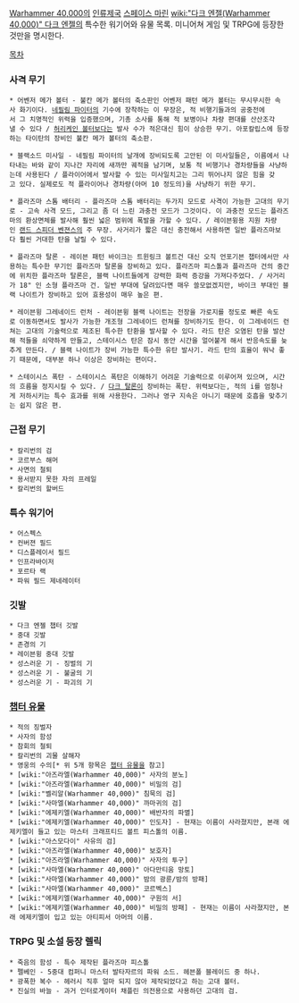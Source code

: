 [[Warhammer 40,000]]의 [[인류제국]] [[스페이스 마린]] [[wiki:"다크 엔젤(Warhammer 40,000)" 다크 엔젤]]의 특수한 워기어와 유물 목록. 미니어쳐 게임 및 TRPG에 등장한 것만을 명시한다. 

[[목차]]

=== 사격 무기 ===
 * 어벤저 메가 볼터 - 불칸 메가 볼터의 축소판인 어벤저 패턴 메가 볼터는 무시무시한 속사 화기이다. [[네필림 파이터]]의 기수에 장착하는 이 무장은, 적 비행기들과의 공중전에서 그 치명적인 위력을 입증했으며, 기총 소사를 통해 적 보병이나 차량 편대를 산산조각낼 수 있다 / [[허리케인 볼터]]보다는 발사 수가 적은대신 힘이 상승한 무기. 아포칼립스에 등장하는 타이탄의 장비인 불칸 메가 볼터의 축소판. 

 * 블랙소드 미사일 - 네필림 파이터의 날개에 장비되도록 고안된 이 미사일들은, 이름에서 나타내는 바와 같이 지나간 자리에 새까만 궤적을 남기며, 보통 적 비행기나 경차량들을 사냥하는데 사용된다 / 플라이어에서 발사할 수 있는 미사일치고는 그리 뛰어나지 않은 힘을 갖고 있다. 실제로도 적 플라이어나 경차량(아머 10 정도의)을 사냥하기 위한 무기.

 * 플라즈마 스톰 배터리 - 플라즈마 스톰 배터리는 두가지 모드로 사격이 가능한 고대의 무기로 - 고속 사격 모드, 그리고 좀 더 느린 과충전 모드가 그것이다. 이 과충전 모드는 플라즈마의 환상면체를 발사해 훨씬 넓은 범위에 폭발을 가할 수 있다. / 레이븐윙용 지원 차량인 [[랜드 스피더 벤젼스]]의 주 무장. 사거리가 짧은 대신 충전해서 사용하면 일반 플라즈마보다 훨씬 거대한 탄을 날릴 수 있다. 

 * 플라즈마 탈론 - 레이븐 패턴 바이크는 트윈링크 볼트건 대신 오직 언포기븐 챕터에서만 사용하는 특수한 무기인 플라즈마 탈론을 장비하고 있다. 플라즈마 피스톨과 플라즈마 건의 중간에 위치한 플라즈마 탈론은, 블랙 나이트들에게 강력한 화력 증강을 가져다주었다. / 사거리가 18" 인 소형 플라즈마 건. 일반 부대에 달려있다면 매우 쓸모없겠지만, 바이크 부대인 블랙 나이트가 장비하고 있어 효용성이 매우 높은 편.

 * 레이븐윙 그레네이드 런처 - 레이븐윙 블랙 나이트는 전장을 가로지를 정도로 빠른 속도로 이동하면서도 발사가 가능한 개조형 그레네이드 런쳐를 장비하기도 한다. 이 그레네이드 런쳐는 고대의 기술력으로 제조된 특수한 탄환을 발사할 수 있다. 라드 탄은 오염된 탄을 발산해 적들을 쇠약하게 만들고, 스테이시스 탄은 잠시 동안 시간을 얼어붙게 해서 반응속도를 늦추게 만든다. / 블랙 나이트가 장비 가능한 특수한 유탄 발사기. 라드 탄의 효율이 워낙 좋기 때문에, 대부분 하나 이상은 장비하는 편이다. 

 * 스테이시스 폭탄 - 스테이시스 폭탄은 이해하기 어려운 기술력으로 이루어져 있으며, 시간의 흐름을 정지시킬 수 있다. / [[다크 탈론]]이 장비하는 폭탄. 위력보다는, 적의 i를 엄청나게 저하시키는 특수 효과를 위해 사용한다. 그러나 영구 지속은 아니기 때문에 호흡을 맞추기는 쉽지 않은 편. 

=== 근접 무기 ===
 * 칼리번의 검
 * 코르부스 해머
 * 사면의 철퇴
 * 용서받지 못한 자의 프레일
 * 칼리번의 할버드

=== 특수 워기어 ===
 * 어스펙스
 * 컨버젼 필드
 * 디스플레이서 필드
 * 인프라바이저
 * 포르타 랙
 * 파워 필드 제네레이터

=== 깃발 ===
 * 다크 엔젤 챕터 깃발
 * 중대 깃발
 * 존경의 기
 * 레이븐윙 중대 깃발
 * 성스러운 기 - 징벌의 기
 * 성스러운 기 - 불굴의 기
 * 성스러운 기 - 파괴의 기

=== [[챕터 유물]] ===
 * 적의 징벌자
 * 사자의 함성
 * 참회의 철퇴
 * 칼리번의 괴물 살해자
 * 영웅의 수의[* 위 5개 항목은 [[챕터 유물]]을 참고]
 * [wiki:"아즈라엘(Warhammer 40,000)" 사자의 분노]
 * [wiki:"아즈라엘(Warhammer 40,000)" 비밀의 검]
 * [wiki:"벨리알(Warhammer 40,000)" 침묵의 검]
 * [wiki:"사마엘(Warhammer 40,000)" 까마귀의 검]
 * [wiki:"에제키엘(Warhammer 40,000)" 배반자의 파멸]
 * [wiki:"에제키엘(Warhammer 40,000)" 인도자] - 현재는 이름이 사라졌지만, 본래 에제키엘이 들고 있는 마스터 크래프티드 볼트 피스톨의 이름.
 * [wiki:"아스모다이" 사유의 검]
 * [wiki:"아즈라엘(Warhammer 40,000)" 보호자]
 * [wiki:"아즈라엘(Warhammer 40,000)" 사자의 투구]
 * [wiki:"사마엘(Warhammer 40,000)" 아다만티움 망토]
 * [wiki:"사마엘(Warhammer 40,000)" 밤의 광륜/밤의 방패]
 * [wiki:"사마엘(Warhammer 40,000)" 코르벡스]
 * [wiki:"에제키엘(Warhammer 40,000)" 구원의 서]
 * [wiki:"에제키엘(Warhammer 40,000)" 비밀의 방패] - 현재는 이름이 사라졌지만, 본래 에제키엘이 입고 있는 아티피서 아머의 이름.

=== TRPG 및 소설 등장 렐릭 ===
 * 죽음의 함성 - 특수 제작된 플라즈마 피스톨
 * 펠베인 - 5중대 컴퍼니 마스터 발타자르의 파워 소드. 헤븐폴 블레이드 중 하나.
 * 광폭한 복수 - 헤러시 직후 얼마 되지 않아 제작되었다고 하는 고대 볼터. 
 * 진실의 바늘 - 과거 인터로게이터 채플린 의전용으로 사용하던 고대의 검.
